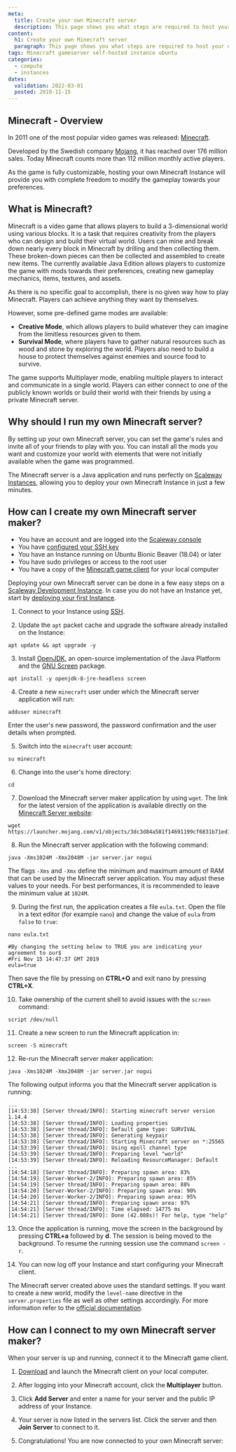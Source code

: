 ```yaml
---
meta:
  title: Create your own Minecraft server
  description: This page shows you what steps are required to host your own Minecraft server on a Scaleway Elements Instance.
content:
  h1: Create your own Minecraft server
  paragraph: This page shows you what steps are required to host your own Minecraft server on a Scaleway Elements Instance.
tags: Minecraft gameserver self-hosted instance ubuntu
categories:
  - compute
  - instances
dates:
  validation: 2022-03-01
  posted: 2019-11-15
---
```



## Minecraft - Overview

In 2011 one of the most popular video games was released: [Minecraft](https://www.minecraft.net/en-us/).

Developed by the Swedish company [Mojang](https://www.mojang.com/), it has reached over 176 million sales. Today Minecraft counts more than 112 million monthly active players.

As the game is fully customizable, hosting your own Minecraft Instance will provide you with complete freedom to modify the gameplay towards your preferences.

## What is Minecraft?

Minecraft is a video game that allows players to build a 3-dimensional world using various blocks. It is a task that requires creativity from the players who can design and build their virtual world. Users can mine and break down nearly every block in Minecraft by drilling and then collecting them. These broken-down pieces can then be collected and assembled to create new items.
The currently available Java Edition allows players to customize the game with mods towards their preferences, creating new gameplay mechanics, items, textures, and assets.

As there is no specific goal to accomplish, there is no given way how to play Minecraft. Players can achieve anything they want by themselves.

However, some pre-defined game modes are available:

- **Creative Mode**, which allows players to build whatever they can imagine from the limitless resources given to them.
- **Survival Mode**, where players have to gather natural resources such as wood and stone by exploring the world. Players also need to build a house to protect themselves against enemies and source food to survive.

The game supports Multiplayer mode, enabling multiple players to interact and communicate in a single world. Players can either connect to one of the publicly known worlds or build their world with their friends by using a private Minecraft server.

## Why should I run my own Minecraft server?

By setting up your own Minecraft server, you can set the game's rules and invite all of your friends to play with you.
You can install all the mods you want and customize your world with elements that were not initially available when the game was programmed.

The Minecraft server is a Java application and runs perfectly on [Scaleway Instances](https://www.scaleway.com/en/virtual-instances/), allowing you to deploy your own Minecraft Instance in just a few minutes.

## How can I create my own Minecraft server maker?

<Message type="requirement">

- You have an account and are logged into the [Scaleway console](https://console.scaleway.com)
- You have [configured your SSH key](/console/my-project/how-to/create-ssh-key/)
- You have an Instance running on Ubuntu Bionic Beaver (18.04) or later
- You have sudo privileges or access to the root user
- You have a copy of the [Minecraft game client](https://www.minecraft.net/en-us/) for your local computer

</Message>

Deploying your own Minecraft server can be done in a few easy steps on a [Scaleway Development Instance](https://www.scaleway.com/en/virtual-instances/development/). In case you do not have an Instance yet, start by [deploying your first Instance](/compute/instances/how-to/create-an-instance/).

1. Connect to your Instance using [SSH](/compute/instances/how-to/connect-to-instance/).

2. Update the `apt` packet cache and upgrade the software already installed on the Instance:

  ```
  apt update && apt upgrade -y
  ```

3. Install [OpenJDK](https://openjdk.java.net/), an open-source implementation of the Java Platform and the [GNU Screen](https://www.gnu.org/software/screen/) package.

  ```
  apt install -y openjdk-8-jre-headless screen
  ```

4. Create a new `minecraft` user under which the Minecraft server application will run:

  ```
  adduser minecraft
  ```

  Enter the user's new password, the password confirmation and the user details when prompted.

5. Switch into the `minecraft` user account:

  ```
  su minecraft
  ```

6. Change into the user's home directory:

  ```
  cd
  ```

7. Download the Minecraft server maker application by using `wget`. The link for the latest version of the application is available directly on the [Minecraft Server website](https://www.minecraft.net/en-us/download/server):

  ```
  wget https://launcher.mojang.com/v1/objects/3dc3d84a581f14691199cf6831b71ed1296a9fdf/server.jar
  ```

8. Run the Minecraft server application with the following command:

  ```
  java -Xms1024M -Xmx2048M -jar server.jar nogui
  ```

  <Message type="important">

  The flags `-Xms` and `-Xmx` define the minimum and maximum amount of RAM that can be used by the Minecraft server application. You may adjust these values to your needs. For best performances, it is recommended to leave the minimum value at `1024M`.

  </Message> 

9. During the first run, the application creates a file `eula.txt`. Open the file in a text editor (for example `nano`) and change the value of `eula` from `false` to `true`:

  ```
  nano eula.txt
  ```

  ```
  #By changing the setting below to TRUE you are indicating your agreement to our$
  #Fri Nov 15 14:47:37 GMT 2019
  eula=true
  ```

  Then save the file by pressing on **CTRL+O** and exit nano by pressing **CTRL+X**.

10. Take ownership of the current shell to avoid issues with the `screen` command:

  ```
  script /dev/null
  ```

11. Create a new screen to run the Minecraft application in:

  ```
  screen -S minecraft
  ```

12. Re-run the Minecraft server maker application:

  ```
  java -Xms1024M -Xmx2048M -jar server.jar nogui
  ```

  The following output informs you that the Minecraft server application is running:

  ```
  ...
  [14:53:38] [Server thread/INFO]: Starting minecraft server version 1.14.4
  [14:53:38] [Server thread/INFO]: Loading properties
  [14:53:38] [Server thread/INFO]: Default game type: SURVIVAL
  [14:53:38] [Server thread/INFO]: Generating keypair
  [14:53:38] [Server thread/INFO]: Starting Minecraft server on *:25565
  [14:53:39] [Server thread/INFO]: Using epoll channel type
  [14:53:39] [Server thread/INFO]: Preparing level "world"
  [14:53:39] [Server thread/INFO]: Reloading ResourceManager: Default
  ...
  [14:54:18] [Server thread/INFO]: Preparing spawn area: 83%
  [14:54:19] [Server-Worker-2/INFO]: Preparing spawn area: 85%
  [14:54:19] [Server thread/INFO]: Preparing spawn area: 88%
  [14:54:20] [Server-Worker-2/INFO]: Preparing spawn area: 90%
  [14:54:20] [Server-Worker-2/INFO]: Preparing spawn area: 95%
  [14:54:21] [Server thread/INFO]: Preparing spawn area: 97%
  [14:54:21] [Server thread/INFO]: Time elapsed: 14775 ms
  [14:54:21] [Server thread/INFO]: Done (42.088s)! For help, type "help"
  ```

13. Once the application is running, move the screen in the background by pressing **CTRL+a** followed by **d**. The session is being moved to the background. To resume the running session use the command `screen -r`.

14. You can now log off your Instance and start configuring your Minecraft client.

  <Message type="note">

  The Minecraft server created above uses the standard settings. If you want to create a new world, modify the `level-name` directive in the `server.properties` file as well as other settings accordingly. For more information refer to the [official documentation](https://minecraft.gamepedia.com/Server.properties).

  </Message>

## How can I connect to my own Minecraft server maker?

When your server is up and running, connect it to the Minecraft game client.

1. [Download](https://www.minecraft.net/en-us/download/) and launch the Minecraft client on your local computer.

2. After logging into your Minecraft account, click the **Multiplayer** button.

3. Click **Add Server** and enter a name for your server and the public IP address of your Instance.

4. Your server is now listed in the servers list. Click the server and then **Join Server** to connect to it.

5. Congratulations! You are now connected to your own Minecraft server:

  <Lightbox src="scaleway-minecraft_game.png" alt="" />
